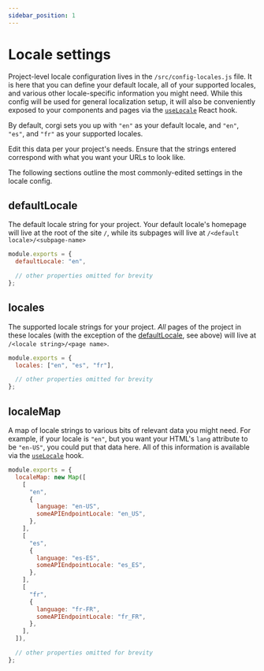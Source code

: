 ```yaml
---
sidebar_position: 1
---
```


# Locale settings

Project-level locale configuration lives in the `/src/config-locales.js` file. It is here that you can define your default locale, all of your supported locales, and various other locale-specific information you might need. While this config will be used for general localization setup, it will also be conveniently exposed to your components and pages via the [`useLocale`](./use-locale-hook) React hook.

By default, corgi sets you up with `"en"` as your default locale, and `"en"`, `"es"`, and `"fr"` as your supported locales.

Edit this data per your project's needs. Ensure that the strings entered correspond with what you want your URLs to look like.

The following sections outline the most commonly-edited settings in the locale config.

## defaultLocale

The default locale string for your project. Your default locale's homepage will live at the root of the site `/`, while its subpages will live at `/<default locale>/<subpage-name>`

```js src/config-locales.js
module.exports = {
  defaultLocale: "en",

  // other properties omitted for brevity
};
```

## locales

The supported locale strings for your project. _All_ pages of the project in these locales (with the exception of the [defaultLocale](#defaultLocale), see above) will live at `/<locale string>/<page name>`.

```js src/config-locales.js
module.exports = {
  locales: ["en", "es", "fr"],

  // other properties omitted for brevity
};
```

## localeMap

A map of locale strings to various bits of relevant data you might need. For example, if your locale is `"en"`, but you want your HTML's `lang` attribute to be `"en-US"`, you could put that data here. All of this information is available via the [`useLocale`](./use-locale-hook) hook.

```js src/config-locales.js
module.exports = {
  localeMap: new Map([
    [
      "en",
      {
        language: "en-US",
        someAPIEndpointLocale: "en_US",
      },
    ],
    [
      "es",
      {
        language: "es-ES",
        someAPIEndpointLocale: "es_ES",
      },
    ],
    [
      "fr",
      {
        language: "fr-FR",
        someAPIEndpointLocale: "fr_FR",
      },
    ],
  ]),

  // other properties omitted for brevity
};
```
